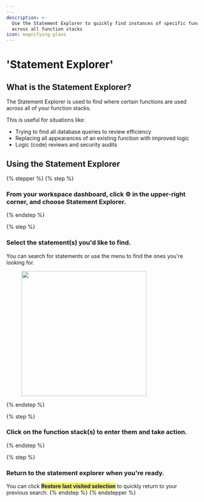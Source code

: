 ```yaml
---
---
description: >-
  Use the Statement Explorer to quickly find instances of specific functions
  across all function stacks
icon: magnifying-glass
---
```


# 'Statement Explorer'

## What is the Statement Explorer?

The Statement Explorer is used to find where certain functions are used across all of your function stacks.

This is useful for situations like:

* Trying to find all database queries to review efficiency
* Replacing all appearances of an existing function with improved logic
* Logic (code) reviews and security audits

## Using the Statement Explorer

{% stepper %}
{% step %}
### From your workspace dashboard, click :gear: in the upper-right corner, and choose Statement Explorer.


{% endstep %}

{% step %}
### Select the statement(s) you'd like to find.

You can search for statements or use the menu to find the ones you're looking for.

<div align="left"><figure><img src="..//assets/CleanShot 2025-04-09 at 09.29.33.png" alt="" width="329"><figcaption></figcaption></figure></div>
{% endstep %}

{% step %}
### Click on the function stack(s) to enter them and take action.


{% endstep %}

{% step %}
### Return to the statement explorer when you're ready.

You can click <mark style="color:blue;">**Restore last visited selection**</mark> to quickly return to your previous search.
{% endstep %}
{% endstepper %}